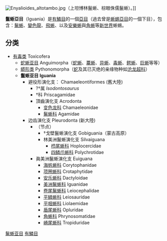 {{unreferenced|time=2019-07-15T18:12:45+00:00}}
{{Automatic taxobox
| taxon = Iguania
| authority = [[Edward_Drinker_Cope|Cope]], 1864
| fossil_range = {{fossil range|190|0}}[[侏罗纪|侏罗纪]]－[[全新世|全新世]]
| image = Leiocephalus-personatus-maskenleguan.jpg
| image_caption = ''[[Leiocephalus_personatus|Leiocephalus personatus]]''
| parent_authority = Sukhanov, 1961
| display_parents = 2
| subdivision_ranks = 科
| subdivision =
*[[Agamidae|Agamidae]]
*[[Chamaeleonidae|Chamaeleonidae]]
*[[Corytophanidae|Corytophanidae]]
*[[Crotaphytidae|Crotaphytidae]]
*[[Dactyloidae|Dactyloidae]]
*[[Hoplocercidae|Hoplocercidae]]
*[[Iguanidae|Iguanidae]]
*[[Leiocephalidae|Leiocephalidae]]
*[[Leiosauridae|Leiosauridae]]
*[[Liolaemidae|Liolaemidae]]
*[[Opluridae|Opluridae]]
*[[Phrynosomatidae|Phrynosomatidae]]
*[[Polychrotidae|Polychrotidae]]
*[[Tropiduridae|Tropiduridae]]
}}
[[File:Enyalioides_altotambo.jpg|thumb]]（上坦博林鬣蜥、棕眼侏儒鬣蜥）。]]

'''鬣蜥亞目'''（Iguania）是[[有鱗目|有鱗目]]的一個[[亞目|亞目]]（過去曾是[[蜥蜴亞目|蜥蜴亞目]]的一個下目），包含：[[鬣蜥|鬣蜥]]、[[變色龍|變色龍]]、[[飛蜥|飛蜥]]、以及[[安樂蜥|安樂蜥]]與[[角蜥|角蜥]]等[[新世界|新世界]]蜥蜴。

== 分类 ==
*[[有毒类|有毒类]] Toxicofera
**[[蛇蜥亚目|蛇蜥亚目]] Anguimorpha（[[蛇蜥|蛇蜥]]、[[鼍蜥|鼍蜥]]、[[异蜥|异蜥]]、[[毒蜥|毒蜥]]、[[鳄蜥|鳄蜥]]、[[巨蜥|巨蜥]]等等）
**[[蟒形类|蟒形类]] Pythonomorpha（[[蛇|蛇]]及其已灭绝的亲缘物种如[[沧龙超科|沧龙超科]]）
**'''鬣蜥亚目 Iguania'''
***避役形演化支： Chamaeleontiformes (舊大陸)
****?†属 ''Isodontosaurus''
****†科 Priscagamidae
****頂齒演化支 Acrodonta
*****[[变色龙科|变色龙科]] Chamaeleonidae
*****[[鬣蜥科|鬣蜥科]] Agamidae
***边齿演化支 Pleurodonta (新大陸)
****（节点）
*****†戈壁鬣蜥演化支 Gobiguania（蒙古高原）
*****林美洲鬣蜥演化支 Silvaiguana
******[[栉尾蜥科|栉尾蜥科]] Hoplocercidae
******[[四鳞爪蜥科|四鳞爪蜥科]] Polychrotidae
****眞美洲鬣蜥演化支 Euiguana
*****[[海帆蜥科|海帆蜥科]] Corytophanidae
*****[[项圈蜥科|项圈蜥科]] Crotaphytidae
*****[[安乐蜥科|安乐蜥科]] Dactyloidae
*****[[美洲鬣蜥科|美洲鬣蜥科]] Iguanidae
*****[[卷尾鬣蜥科|卷尾鬣蜥科]] Leiocephalidae
*****[[平鳞蜥科|平鳞蜥科]] Leiosauridae
*****[[平咽蜥科|平咽蜥科]] Liolaemidae
*****[[盾尾蜥科|盾尾蜥科]] Opluridae
*****[[角蜥科|角蜥科]] Phrynosomatidae
*****[[嵴尾蜥科|嵴尾蜥科]] Tropiduridae
{{有鱗目}}
{{taxonbar}}
{{Lizard-stub}}

[[Category:鬣蜥亚目|]]
[[Category:有鱗目|]]